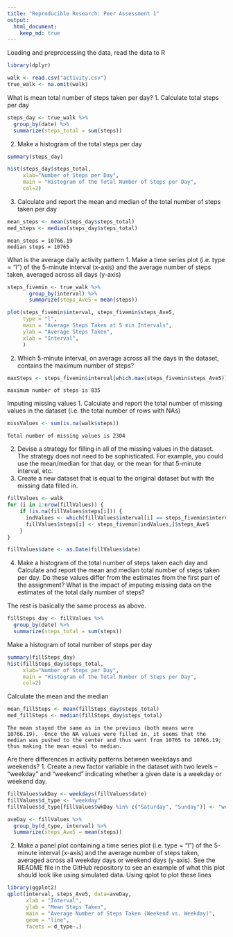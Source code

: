 ---
title: "Reproducible Research: Peer Assessment 1"
output: 
  html_document:
    keep_md: true
---


Loading and preprocessing the data, read the data to R
```{r, echo=FALSE}

library(dplyr)

walk <- read.csv("activity.csv")
true_walk <- na.omit(walk)
```

What is mean total number of steps taken per day?
1. Calculate total steps per day
```{r, echo=TRUE}
steps_day <- true_walk %>%
  group_by(date) %>%
  summarize(steps_total = sum(steps))
```
2. Make a histogram of the total steps per day
```{r, echo=TRUE}
summary(steps_day)

hist(steps_day$steps_total, 
     xlab="Number of Steps per Day", 
     main = "Histogram of the Total Number of Steps per Day", 
     col=2)
```
3.  Calculate and report the mean and median of the total number of steps taken per day
```{r, echo=TRUE}
mean_steps <- mean(steps_day$steps_total)
med_steps <- median(steps_day$steps_total)
```
```
mean_steps = 10766.19
median steps = 10765
```
What is the average daily activity pattern
1.  Make a time series plot (i.e. type = "l") of the 5-minute interval (x-axis) 
    and the average number of steps taken, averaged across all days (y-axis)
    
```{r, echo=TRUE}
steps_fivemin <- true_walk %>%
       group_by(interval) %>%
       summarize(steps_Ave5 = mean(steps))

plot(steps_fivemin$interval, steps_fivemin$steps_Ave5, 
     type = "l",
     main = "Average Steps Taken at 5 min Intervals",
     ylab = "Average Steps Taken", 
     xlab = "Interval", 
     )
```

2. Which 5-minute interval, on average across all the days in the 
   dataset, contains the maximum number of steps?
   
```{r, echo=TRUE}
maxSteps <- steps_fivemin$interval[which.max(steps_fivemin$steps_Ave5)]
```
```
maximum number of steps is 835
```
Imputing missing values
1.  Calculate and report the total number of missing values in 
    the dataset (i.e. the total number of rows with NAs)
    
```{r, echo=TRUE}
missValues <- sum(is.na(walk$steps))
```
```
Total number of missing values is 2304
```

2.  Devise a strategy for filling in all of the missing values 
    in the dataset. The strategy does not need to be sophisticated. 
    For example, you could use the mean/median for that day, or the 
    mean for that 5-minute interval, etc.
3.  Create a new dataset that is equal to the original dataset 
    but with the missing data filled in.
    
```{r, echo=TRUE}
fillValues <- walk
for (i in 1:nrow(fillValues)) {
    if (is.na(fillValues$steps[i])) {
      indValues <- which(fillValues$interval[i] == steps_fivemin$interval)
      fillValues$steps[i] <- steps_fivemin[indValues,]$steps_Ave5
    }
}

fillValues$date <- as.Date(fillValues$date)
```

4.  Make a histogram of the total number of steps 
    taken each day and Calculate and report the mean 
    and median total number of steps taken per day. 
    Do these values differ from the estimates from the 
    first part of the assignment? What is the impact 
    of imputing missing data on the estimates of the 
    total daily number of steps? 

The rest is basically the same process as above.
```{r, echo=TRUE}
fillSteps_day <- fillValues %>%
  group_by(date) %>%
  summarize(steps_total = sum(steps))
```
Make a histogram of total number of steps per day

```{r, echo=TRUE}
summary(fillSteps_day)
hist(fillSteps_day$steps_total,
     xlab="Number of Steps per Day", 
     main = "Histogram of the Total Number of Steps per Day", 
     col=2)
```

Calculate the mean and the median

```{r, echo=TRUE}
mean_fillSteps <- mean(fillSteps_day$steps_total)
med_fillSteps <- median(fillSteps_day$steps_total)
```
```
The mean stayed the same as in the previous (both means were 10766.19).  Once the NA values were filled in, it seems that the median was pushed to the center and thus went from 10765 to 10766.19; thus making the mean equal to median.
```
Are there differences in activity patterns between weekdays and weekends?
1.  Create a new factor variable in the 
    dataset with two levels – “weekday” and 
    “weekend” indicating whether a given date 
    is a weekday or weekend day.
    
```{r, echo=TRUE}
fillValues$wkDay <- weekdays(fillValues$date)
fillValues$d_type <- "weekday"
fillValues$d_type[fillValues$wkDay %in% c("Saturday", "Sunday")] <- "weekend"

aveDay <- fillValues %>%
  group_by(d_type, interval) %>%
  summarize(steps_Ave5 = mean(steps))
```

2.  Make a panel plot containing a time series 
    plot (i.e. type = "l") of the 5-minute interval 
    (x-axis) and the average number of steps taken, 
    averaged across all weekday days or weekend days (y-axis). 
    See the README file in the GitHub repository to see 
    an example of what this plot should 
    look like using simulated data.
    Using qplot to plot these lines
    
```{r, echo=TRUE}
library(ggplot2)
qplot(interval, steps_Ave5, data=aveDay,
      xlab = "Interval",
      ylab = "Mean Steps Taken",
      main = "Average Number of Steps Taken (Weekend vs. Weekday)",
      geom = "line",
      facets = d_type~.)
```
